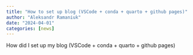 ```yaml
---
title: "How to set up blog (VSCode + conda + quarto + github pages)"
author: "Aleksandr Ramaniuk"
date: "2024-04-01"
categories: [news]
---
```


How did I set up my blog (VSCode + conda + quarto + github pages)
